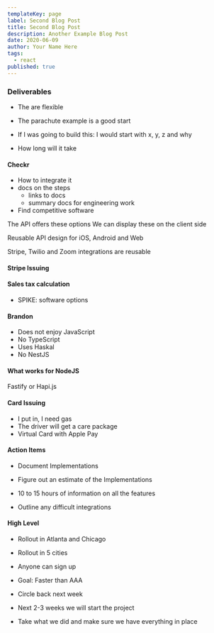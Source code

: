 ```yaml
---
templateKey: page
label: Second Blog Post
title: Second Blog Post
description: Another Example Blog Post
date: 2020-06-09
author: Your Name Here
tags:
  - react
published: true
---
```


### Deliverables

- The are flexible
- The parachute example is a good start

- If I was going to build this: I would start with x, y, z and why
- How long will it take

#### Checkr

- How to integrate it
- docs on the steps
  - links to docs
  - summary docs for engineering work
- Find competitive software

The API offers these options
We can display these on the client side

Reusable API design for iOS, Android and Web

Stripe, Twilio and Zoom integrations are reusable

#### Stripe Issuing

#### Sales tax calculation

- SPIKE: software options

#### Brandon

- Does not enjoy JavaScript
- No TypeScript
- Uses Haskal
- No NestJS

#### What works for NodeJS

Fastify or Hapi.js

#### Card Issuing

- I put in, I need gas
- The driver will get a care package
- Virtual Card with Apple Pay

#### Action Items

- Document Implementations
- Figure out an estimate of the Implementations

- 10 to 15 hours of information on all the features
- Outline any difficult integrations

#### High Level

- Rollout in Atlanta and Chicago
- Rollout in 5 cities
- Anyone can sign up

- Goal: Faster than AAA

- Circle back next week

- Next 2-3 weeks we will start the project
- Take what we did and make sure we have everything in place

